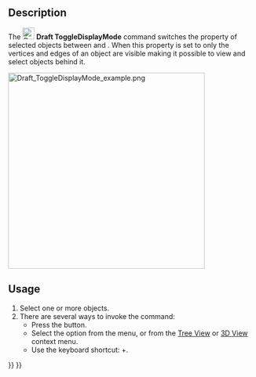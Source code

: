 <languages/>

{{Docnav
|[[Draft_AddConstruction|AddConstruction]]
|[[Draft_WorkingPlaneProxy|WorkingPlaneProxy]]
|[[Draft_Workbench|Draft]]
|IconL=Draft_AddConstruction.svg
|IconR=Draft_WorkingPlaneProxy.svg
|IconC=Workbench_Draft.svg
}}

{{GuiCommand
|Name=Draft ToggleDisplayMode
|MenuLocation=Utilities → Toggle Wireframe
|Workbenches=[[Draft_Workbench|Draft]]
|Shortcut={{KEY|Shift}}+{{KEY|Space}}
|SeeAlso=[[Std_ToggleVisibility|Std ToggleVisibility]]
}}

==Description== 

The [[Image:Draft_ToggleDisplayMode.svg|24px]] '''Draft ToggleDisplayMode''' command switches the {{PropertyView|Display Mode}} property of selected objects between {{Value|Flat Lines}} and {{Value|Wireframe}}. When this property is set to {{Value|Wireframe}} only the vertices and edges of an object are visible making it possible to view and select objects behind it.

[[Image:Draft_ToggleDisplayMode_example.png|400px]]
{{Caption|On the left the larger cube obstructs the cube behind it. On the right the Display Mode of the larger cube is set to Wireframe making it possible to select a face belonging to the smaller cube.}}

==Usage== 

# Select one or more objects.
# There are several ways to invoke the command:
#* Press the {{Button|[[Image:Draft_ToggleDisplayMode.svg|16px]] [[Draft_ToggleDisplayMode|Toggle Wireframe]]}} button.
#* Select the {{MenuCommand|Utilities → [[Image:Draft_ToggleDisplayMode.svg|16px]] Toggle Wireframe}} option from the menu, or from the [[Tree_View|Tree View]] or [[3D_View|3D View]] context menu.
#* Use the keyboard shortcut: {{KEY|Shift}}+{{KEY|Space}}.


{{Docnav
|[[Draft_AddConstruction|AddConstruction]]
|[[Draft_WorkingPlaneProxy|WorkingPlaneProxy]]
|[[Draft_Workbench|Draft]]
|IconL=Draft_AddConstruction.svg
|IconR=Draft_WorkingPlaneProxy.svg
|IconC=Workbench_Draft.svg
}}

{{Draft Tools navi{{#translation:}}}}
{{Userdocnavi{{#translation:}}}}
